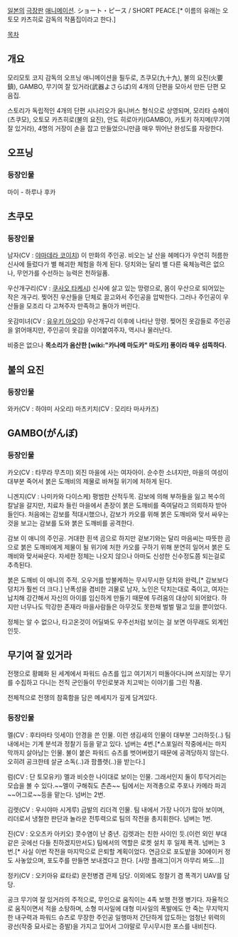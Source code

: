 [[일본]]의 [[극장판]] [[애니메이션]]. ショート・ピース / SHORT PEACE.[* 이름의 유래는 오토모 카츠히로 감독의 작품집이라고 한다.]

[[목차]]

== 개요 ==
모리모토 코지 감독의 오프닝 애니메이션을 필두로, 츠쿠모(九十九), 불의 요진(火要鎮), GAMBO, 무기여 잘 있거라(武器よさらば)의 4개의 단편을 모아서 만든 단편 모음집.

스토리가 독립적인 4개의 단편 시나리오가 옴니버스 형식으로 상영되며, 모리타 슈헤이(츠쿠모), 오토모 카츠히로(불의 요진), 안도 히로아키(GAMBO), 카토키 하지메(무기여 잘 있거라), 4명의 거장이 손을 잡고 만들었으니만큼 매우 뛰어난 완성도를 자랑한다.

== 오프닝 ==

=== 등장인물 ===
마이 - 하루나 후카

== 츠쿠모 ==

=== 등장인물 ===
남자(CV : [[야마데라 코이치]])
이 만화의 주인공. 비오는 날 산을 헤메다가 우연히 허름한 신사에 들렀다가 별 해괴한 체험을 하게 된다. 덩치와는 달리 별 다른 육체능력은 없으나, 무언가를 수선하는 능력은 천하일품.

우산개구리(CV : [[쿠사오 타케시]])
신사에 살고 있는 망령으로, 몸이 우산으로 되어있는 작은 개구리. 찢어진 우산들을 단체로 끌고와서 주인공을 압박한다. 그러나 주인공이 우산들을 모조리 다 고쳐주자 만족하고 돌아가 버린다.

옷감미녀(CV : [[유우키 아오이]])
우산개구리 이후에 나타난 망령. 찢어진 옷감들로 주인공을 얽어매지만, 주인공이 옷감을 이어붙여주자, 역시나 물러난다.

비중은 없으나 '''목소리가 음산한 [wiki:"카나메 마도카" 마도카] 풍이라 매우 섬뜩하다.'''


== 불의 요진 ==

=== 등장인물 ===
와카(CV : 하야미 사오리)
마츠키치(CV : 모리타 마사카즈)

== GAMBO(がんぼ) ==

=== 등장인물 ===
카오(CV : 타무라 무츠미)
외진 마을에 사는 여자아이. 순수한 소녀지만, 마을의 여성이 대부분 죽어서 붉은 도깨비의 제물로 바쳐질 위기에 처하게 된다.

니겐지(CV : 나미카와 다이스케)
평범한 산적두목. 감보에 의해 부하들을 잃고 복수의 칼날을 갈지만, 치료차 들린 마을에서 촌장이 붉은 도깨비를 죽여달라고 의뢰하자 받아들인다. 처음에는 감보를 적대시했으나, 감보가 카오를 위해 붉은 도깨비와 맞서 싸우는 것을 보고는 감보를 도와 붉은 도깨비를 공격한다.

감보
이 애니의 주인공. 거대한 흰색 곰으로 하지만 겉보기와는 달리 마음씨는 따뜻한 곰으로 붉은 도깨비에게 제물이 될 위기에 처한 카오를 구하기 위해 분연히 일어서 붉은 도깨비와 맞서싸운다. 자세한 정체는 나오지 않으나 아마도 신성한 신수정도쯤 되는걸로 추측된다.

붉은 도깨비
이 애니의 주적. 오우거를 방불케하는 무시무시한 덩치와 완력,[* 감보보다 덩치가 훨씬 더 크다.] 난폭성을 겸비한 괴물로 남자, 노인은 닥치는대로 죽이고, 여자는 납치해 강간해서 자신의 아이를 임신하게 만들기 때문에 두려움의 대상이 되어왔다. 하지만 너무나도 막강한 존재라 마을사람들은 아무것도 못한채 벌벌 떨고 있을 뿐이었다.

정체는 알 수 없으나, 타고온것이 어딜봐도 우주선처럼 보이는 걸 보면 아무래도 외계인인듯.

== 무기여 잘 있거라 ==
전쟁으로 황폐화 된 세계에서 파워드 슈츠를 입고 여기저기 떠돌아다니며 쓰지않는 무기를 수집하고 다니는 전직 군인들이 무인로봇과 치고박는 이야기를 그린 작품.

전체적으로 전쟁의 참혹함을 담은 메세지가 깊게 담겨있다.

=== 등장인물 ===
멜(CV : 후타마타 잇세이)
안경을 쓴 인물. 이런 생김새의 인물이 대부분 그러하듯(..) 팀 내에서는 기계 분석과 정찰기 등을 맡고 있다. 넘버는 4번.[*스포일러 작중에서는 마지막까지 살아남는 인물. 불이 붙은 파워드 슈츠를 벗어버렸기 때문에 공격당하지 않는다. 오히려 공크한테 살균 소독(..)과 팜플렛(..)을 받는다.]

럼(CV : 단 토모유키)
멜과 비슷한 나이대로 보이는 인물. 그래서인지 둘이 투닥거리는 모습을 볼 수 있다.~~멜이 구해줘도 츤츤~~ 팀에서는 저격총으로 주포나 카메라 파괴 ~~어그로~~등을 맡는다. 넘버는 2번.

김렛(CV : 우시야마 시게루)
금발의 리더격 인물. 팀 내에서 가장 나이가 많아 보이며, 리더로서 냉철한 판단과 놀라운 전투력으로 팀의 작전을 총지휘한다. 넘버는 1번.

진(CV : 오오츠카 아키오)
콧수염이 난 중년. 김렛과는 친한 사이인 듯.(이런 외인 부대같은 곳에선 다들 친하겠지만서도) 팀에서의 역할은 로켓 설치 후 일제 폭격. 넘버는 3번.[* 사실 이번 작전을 마지막으로 은퇴할 계획이었다. 연금으로 포도밭을 30에이커 정도 사놓았으며, 포도주를 만들면 보내겠다고 한다. [사망 플래그|이거 아무리 봐도...]]

정키(CV : 오키아유 료타로)
운전병겸 관제 담당. 이외에도 정찰기 겸 폭격기 UAV를 담당.

공크
무기여 잘 있거라의 주적으로, 무인으로 움직이는 4족 보행 전쟁 병기다. 자율적으로 움직이면서 적을 소탕하며, 소형 미사일에 대형 미사일의 폭발에도 안 죽는 무지막지한 내구력과 파워드 슈츠로 무장한 주인공 일행마저 간단하게 압도하는 엄청난 위력의 광선(작중 묘사로는 증발)을 가지고 있어서 그야말로 무시무시한 포스를 내비친다.
